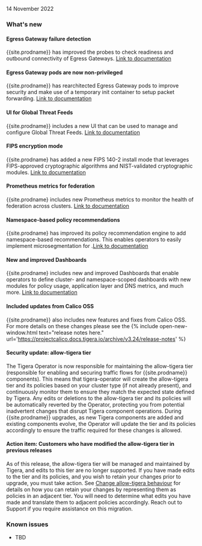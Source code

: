 14 November 2022

### What's new

#### Egress Gateway failure detection 
{{site.prodname}} has improved the probes to check readiness and outbound connectivity of Egress Gateways. [Link to documentation]({{site.baseurl}}/networking/egress/troubleshoot)

#### Egress Gateway pods are now non-privileged
{{site.prodname}} has rearchitected Egress Gateway pods to improve security and make use of a temporary init container to setup packet forwarding. [Link to documentation]({{site.baseurl}}/networking/egress/egress-gateway-on-prem)

#### UI for Global Threat Feeds
{{site.prodname}} includes a new UI that can be used to manage and configure Global Threat Feeds. [Link to documentation]({{site.baseurl}}/reference/resources/globalthreatfeed)

#### FIPS encryption mode
{{site.prodname} has added a new FIPS 140-2 install mode that leverages FIPS-approved cryptographic algorithms and NIST-validated cryptographic modules.
[Link to documentation]({{site.baseurl}}/maintenance/fips)

#### Prometheus metrics for federation
{{site.prodname} includes new Prometheus metrics to monitor the health of federation across clusters. [Link to documentation]({{site.baseurl}}/reference/kube-controllers/prometheus)

#### Namespace-based policy recommendations
{{site.prodname} has improved its policy recommendation engine to add namespace-based recommendations. This enables operators to easily implement microsegmentation for .[Link to documentation]({{site.baseurl}}/security/generate-policy-recommendation#policy-recommendations-when-and-why)

#### New and improved Dashboards
{{site.prodname} includes new and improved Dashboards that enable operators to define cluster- and namespace-scoped dashboards with new modules for policy usage, application layer and DNS metrics, and much more. [Link to documentation]({{site.baseurl}}/visibility/get-started-cem)

#### Included updates from Calico OSS
{{site.prodname}} also includes new features and fixes from Calico OSS. For more details on these changes please see the {% include open-new-window.html text="release notes here." url='https://projectcalico.docs.tigera.io/archive/v3.24/release-notes' %}

#### Security update: allow-tigera tier
The Tigera Operator is now responsible for maintaining the allow-tigera tier (responsible for enabling and securing traffic flows for {{site.prodname}} components). This means that tigera-operator will create the allow-tigera tier and its policies based on your cluster type (if not already present), and continuously monitor them to ensure they match the expected state defined by Tigera.
Any edits or deletions to the allow-tigera tier and its policies will be automatically reverted by the Operator, protecting you from potential inadvertent changes that disrupt Tigera component operations. 
During {{site.prodname}} upgrades, as new Tigera components are added and existing components evolve, the Operator will update the tier and its policies accordingly to ensure the traffic required for these changes is allowed.

#### Action item: Customers who have modified the allow-tigera tier in previous releases
As of this release, the allow-tigera tier will be managed and maintained by Tigera, and edits to this tier are no longer supported. If you have made edits to the tier and its policies, and you wish to retain your changes prior to upgrade, you must take action. See [Change allow-tigera behaviour](#security/allow-tigera) for details on how you can retain your changes by representing them as policies in an adjacent tier. You will need to determine what edits you have made and translate them to adjacent policies accordingly. Reach out to Support if you require assistance on this migration.


### Known issues

- TBD
